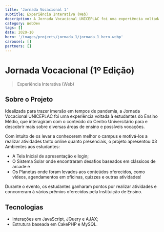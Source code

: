 ```yaml
---
title: 'Jornada Vocacional 1'
subtitle: Experiência Interativa (Web)
description: A Jornada Vocacional UNICEPLAC foi uma experiência voltada à estudantes do Ensino Médio, que interagiram com o conteúdo do Centro Universitário.
category: WebDev
tags: []
date: 2020-10
hero: '/images/projects/jornada_1/jornada_1_hero.webp'
carousel: []
partners: []
---
```


# Jornada Vocacional (1º Edição)

> Experiência Interativa (Web)

## Sobre o Projeto

Idealizada para trazer imersão em tempos de pandemia, a Jornada Vocacional UNICEPLAC foi uma experiência voltada à estudantes do Ensino Médio, que interagiram com o conteúdo do Centro Universitário para e descobrir mais sobre diversas áreas de ensino e possíveis vocações.

Com intuito de os levar a conhecerem melhor o campus e motivá-los a realizar atividades tanto online quanto presenciais, o projeto apresentou 03 Ambientes aos estudantes:

- A Tela Inicial de apresentação e login;
- O Sistema Solar onde encontraram desafios baseados em clássicos de arcade e
- Os Planetas onde foram levados aos conteúdos oferecidos, como vídeos, agendamentos em oficinas, quizzes e outras atividades!

Durante o evento, os estudantes ganharam pontos por realizar atividades e concorreram à vários prêmios oferecidos pela Instituição de Ensino.

## Tecnologias

- Interações em JavaScript, JQuery e AJAX;
- Estrutura baseada em CakePHP e MySQL.